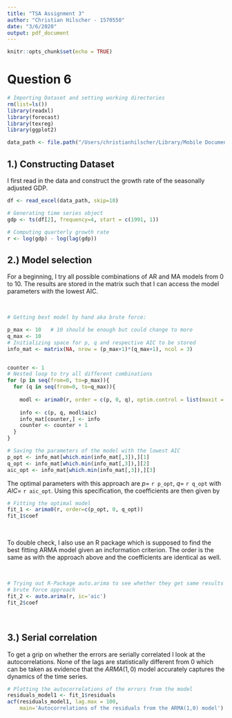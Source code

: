 ```yaml
---
title: "TSA Assignment 3"
author: "Christian Hilscher - 1570550"
date: "3/6/2020"
output: pdf_document
---
```


```r
knitr::opts_chunk$set(echo = TRUE)
```

# Question 6

```r
# Importing Dataset and setting working directories
rm(list=ls())
library(readxl)
library(forecast)
library(texreg)
library(ggplot2)

data_path <- file.path("/Users/christianhilscher/Library/Mobile Documents/com~apple~CloudDocs/UniMA/2nd Semester/Time Series Analysis/Data/GDP_DE_seas_adj_Fed_StLouis.xls")
```

## 1.) Constructing Dataset

I first read in the data and construct the growth rate of the seasonally adjusted GDP.
```r
df <- read_excel(data_path, skip=10)

# Generating time series object
gdp <- ts(df[2], frequency=4, start = c(1991, 1))

# Computing quarterly growth rate
r <- log(gdp) - log(lag(gdp))
```

## 2.) Model selection

For a beginning, I try all possible combinations of AR and MA models from 0 to 10. The results are stored in the matrix such that I can access the model parameters with the lowest AIC. 

&nbsp;

```r
# Getting best model by hand aka brute force:

p_max <- 10   # 10 should be enough but could change to more
q_max <- 10
# Initializing space for p, q and respective AIC to be stored
info_mat <- matrix(NA, nrow = (p_max+1)*(q_max+1), ncol = 3)


counter <- 1
# Nested loop to try all different combinations
for (p in seq(from=0, to=p_max)){
  for (q in seq(from=0, to=q_max)){
    
    modl <- arima0(r, order = c(p, 0, q), optim.control = list(maxit = 1000))
    
    info <- c(p, q, modl$aic)
    info_mat[counter,] <- info
    counter <- counter + 1
  }
}

# Saving the parameters of the model with the lowest AIC
p_opt <- info_mat[which.min(info_mat[,3]),][1]
q_opt <- info_mat[which.min(info_mat[,3]),][2]
aic_opt <- info_mat[which.min(info_mat[,3]),][3]

```



The optimal parameters with this approach are $p =$ `r p_opt`, $q =$ `r q_opt` with $AIC =$ `r aic_opt`.
Using this specification, the coefficients are then given by

```r
# Fitting the optimal model
fit_1 <- arima0(r, order=c(p_opt, 0, q_opt))
fit_1$coef
```
&nbsp;

To double check, I also use an R package which is supposed to find the best fitting ARMA model given an incformation criterion. The order is the same as with the approach above and the coefficients are identical as well.

&nbsp;

```r
# Trying out R-Package auto.arima to see whether they get same results as my 
# brute force approach
fit_2 <- auto.arima(r, ic='aic')
fit_2$coef
```


&nbsp;

## 3.) Serial correlation
To get a grip on whether the errors are serially correlated I look at the autocorrelations. 
None of the lags are statistically different from 0 which can be taken as evidence that the $ARMA(1,0)$ model accurately captures the dynamics of the time series.


```r
# Plotting the autocorrelations of the errors from the model
residuals_model1 <- fit_1$residuals
acf(residuals_model1, lag.max = 100, 
    main='Autocorrelations of the residuals from the ARMA(1,0) model')
```
